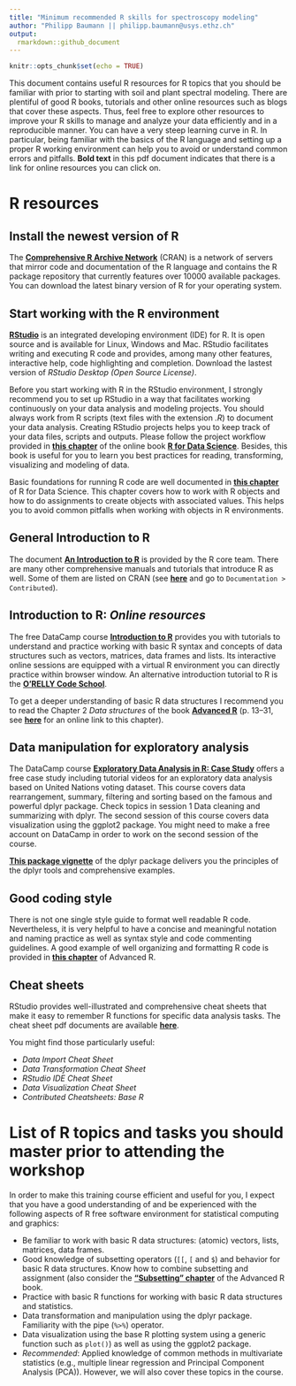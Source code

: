```yaml
---
title: "Minimum recommended R skills for spectroscopy modeling"
author: "Philipp Baumann || philipp.baumann@usys.ethz.ch"
output: 
  rmarkdown::github_document
---
```


```r
knitr::opts_chunk$set(echo = TRUE)
```

This document contains useful R resources for R topics that you should be 
familiar with prior to starting with soil and plant spectral modeling.
There are plentiful of good R books, tutorials and other online resources such as blogs that cover these aspects. Thus, feel free to explore other resources
to improve your R skills to manage and analyze your data efficiently and in a
reproducible manner. You can have a very steep learning curve in R. In 
particular, being familiar with the basics of the R language and setting up a 
proper R working environment can help you to avoid or understand common errors
and pitfalls. **Bold text** in this pdf document indicates that there is a link
for online resources you can click on.

# R resources

## Install the newest version of R 

The [**Comprehensive R Archive Network**](https://cran.r-project.org/) (CRAN) is
a network of servers that mirror code and documentation of the R language and 
contains the R package repository that currently features over 10000 available 
packages. You can download the latest binary version of R for your operating 
system.

## Start working with the R environment

[**RStudio**](https://www.rstudio.com/) is an integrated developing environment 
(IDE) for R. It is open source and is available for Linux, Windows and Mac. 
RStudio facilitates writing and executing R code and provides, among many other 
features, interactive help, code highlighting and completion. Download the 
lastest version of *RStudio Desktop (Open Source License)*.

Before you start working with R in the RStudio environment, I strongly recommend
you to set up RStudio in a way that facilitates working continuously on your 
data analysis and modeling projects. You should always work from R scripts (text
files with the extension *.R*) to document your data analysis. Creating RStudio
projects helps you to keep track of your data files, scripts and outputs. Please
follow the project workflow provided in 
[**this chapter**](http://r4ds.had.co.nz/workflow-projects.html)
of the online book [**R for Data Science**](http://r4ds.had.co.nz/). 
Besides, this book is useful for you to learn you best practices for reading, transforming, visualizing and modeling of data.

Basic foundations for running R code are well documented in [**this chapter**](http://r4ds.had.co.nz/workflow-basics.html) of R for Data Science. 
This chapter covers how to work with R objects and how to do assignments to 
create objects with associated values. This helps you to avoid common pitfalls 
when working with objects in R environments.

## General Introduction to R

The document [**An Introduction to R**](https://cran.r-project.org/doc/manuals/R-intro.pdf) is provided by the
R core team. There are many other comprehensive manuals and tutorials that 
introduce R as well. Some of them are listed on CRAN (see [**here**](https://cran.r-project.org/) 
and go to `Documentation > Contributed`).


## Introduction to R: _Online resources_

The free DataCamp course [**Introduction to R**](https://www.datacamp.com/courses/free-introduction-to-r/?tap_a=5644-dce66f&tap_s=10907-287229) provides you with tutorials to 
understand and practice working with basic R syntax and concepts of data structures such as
vectors, matrices, data frames and lists. Its interactive online sessions are
equipped with a virtual R environment you can directly practice within browser window.
An alternative introduction tutorial to R is the [**O'RELLY Code School**](http://tryr.codeschool.com/).

To get a deeper understanding of basic R data structures I recommend you 
to read the Chapter 2 _Data structures_ of the book [**Advanced R**](http://adv-r.had.co.nz/) (p. 13--31, see
[**here**](http://adv-r.had.co.nz/Data-structures.html) for an online link to this chapter).

## Data manipulation for exploratory analysis

The DataCamp course [**Exploratory Data Analysis in R: Case Study**](https://www.datacamp.com/courses/exploratory-data-analysis-in-r-case-study) offers a free case study including tutorial videos for an exploratory data analysis based on 
United Nations voting dataset. This course covers data rearrangement, summary,
filtering and sorting based on the famous and powerful dplyr package. Check
topics in session 1 Data cleaning and summarizing with dplyr. The second session of
this course covers data visualization using the ggplot2 package. You might 
need to make a free account on DataCamp in order to work on the second session of
the course.

[**This package vignette**](https://cran.r-project.org/web/packages/dplyr/vignettes/introduction.html) of the dplyr package delivers you the principles of 
the dplyr tools and comprehensive examples.

## Good coding style

There is not one single style guide to format well readable R code. Nevertheless, it
is very helpful to have a concise and meaningful notation and naming practice
as well as syntax style and code commenting guidelines. A good example of well
organizing and formatting R code is provided in [**this chapter**](http://adv-r.had.co.nz/Style.html) of Advanced R.

## Cheat sheets

RStudio provides well-illustrated and comprehensive cheat sheets that make it 
easy to remember R functions for specific data analysis tasks. The cheat sheet
pdf documents are available [**here**](https://www.rstudio.com/resources/cheatsheets/).

You might find those particularly useful:

* *Data Import Cheat Sheet*
* *Data Transformation Cheat Sheet*
* *RStudio IDE Cheat Sheet*
* *Data Visualization Cheat Sheet*
* *Contributed Cheatsheets: Base R*

# List of R topics and tasks you should master prior to attending the workshop

In order to make this training course efficient and useful for
you, I expect that you have a good understanding of and be experienced with the following
aspects of R free software environment for statistical computing and graphics:

* Be familiar to work with basic R data structures: (atomic) vectors, lists,
  matrices, data frames. 
* Good knowledge of subsetting operators (`[[`, `[` and `$`) and behavior for
  basic R data structures. Know how to combine subsetting and assignment
  (also consider the 
  [**"Subsetting" chapter**](http://adv-r.had.co.nz/Subsetting.html)
  of the Advanced R book.
* Practice with basic R functions for working with basic R data structures
  and statistics.
* Data transformation and manipulation using the dplyr package. Familiarity
  with the pipe (`%>%`) operator.
* Data visualization using the base R plotting system using a generic function    such as `plot()`) as well as using the ggplot2 package.
* *Recommended*: Applied knowledge of common methods in multivariate statistics 
  (e.g., multiple linear regression and Principal Component Analysis (PCA)).
  However, we will also cover these topics in the course.
